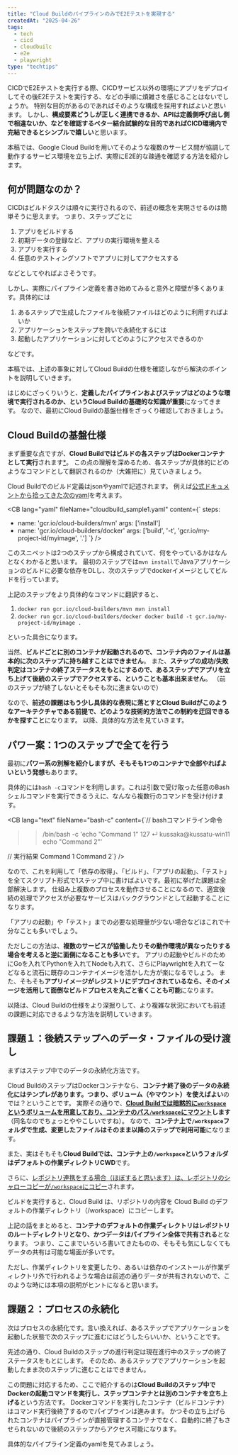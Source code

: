 ```yaml
---
title: "Cloud BuildのパイプラインのみでE2Eテストを実現する"
createdAt: "2025-04-26"
tags:
  - tech
  - cicd
  - cloudbuilc
  - e2e
  - playwright
type: "techtips"
---
```


CICDでE2Eテストを実行する際、CICDサービス以外の環境にアプリをデプロイしてその後E2Eテストを実行する、などの手順に煩雑さを感じることはないでしょうか。
特別な目的があるのであればそのような構成を採用すればよいと思います。
しかし、**構成要素どうしが正しく連携できるか、APIは定義側呼び出し側で相違ないか、などを確認するベター結合試験的な目的であればCICD環境内で完結できるとシンプルで嬉しい**と思います。

本稿では、Google Cloud Buildを用いてそのような複数のサービス間が協調して動作するサービス環境を立ち上げ、実際にE2E的な疎通を確認する方法を紹介します。

## 何が問題なのか？

CICDはビルドタスクは順々に実行されるので、前述の概念を実現させるのは簡単そうに思えます。
つまり、ステップごとに

1. アプリをビルドする
2. 初期データの登録など、アプリの実行環境を整える
3. アプリを実行する
4. 任意のテストィングソフトでアプリに対してアクセスする

などとしてやればよさそうです。

しかし、実際にパイプライン定義を書き始めてみると意外と障壁が多くあります。具体的には

1. あるステップで生成したファイルを後続ファイルはどのように利用すればよいか
2. アプリケーションをステップを跨いで永続化するには
3. 起動したアプリケーションに対してどのようにアクセスできるのか

などです。

本稿では、上述の事象に対してCloud Buildの仕様を確認しながら解決のポイントを説明していきます。

<Caution message="アプリに関しては実装によって千差万別なので、ここではインフラ面を重点的に説明します。
アプリ面で言うと外部システムのモッキングや認証の迂回方法が課題になってくると思います。" />

はじめにざっくりいうと、**定義したパイプラインおよびステップはどのような環境で実行されるのか、というCloud Buildの基礎的な知識が重要**になってきます。
なので、最初にCloud Buildの基盤仕様をざっくり確認しておきましょう。

## Cloud Buildの基盤仕様

まず重要な点ですが、**Cloud Buildではビルドの各ステップはDockerコンテナとして実行**されます[*](https://cloud.google.com/build/docs/overview?hl=ja#docker)。
この点の理解を深めるため、各ステップが具体的にどのようなコマンドとして翻訳されるのか（大雑把に）見ていきましょう。

Cloud Buildでのビルド定義はjsonやyamlで記述されます。
例えば[公式ドキュメントから拾ってきた次のyaml](https://cloud.google.com/build/docs/build-config-file-schema?hl=ja)を考えます。

<CB
  lang="yaml"
  fileName="cloudbuild_sample1.yaml"
  content={`
steps:
- name: 'gcr.io/cloud-builders/mvn'
  args: ['install']
- name: 'gcr.io/cloud-builders/docker'
  args: ['build', '-t', 'gcr.io/my-project-id/myimage', '.']
`} />

このスニペットは2つのステップから構成されていて、何をやっているかはなんとなくわかると思います。
最初のステップでは`mvn install`でJavaアプリケーションのビルドに必要な依存をDLし、次のステップでdockerイメージとしてビルドを行っています。

<Info message="ちょっと誤解しやすいところですが、stepsのnameプロパティ使用するコンテナのIDを指定します。任意の論理名ではないです" />

上記のステップをより具体的なコマンドに翻訳すると、

1. `docker run gcr.io/cloud-builders/mvn mvn install`
2. `docker run gcr.io/cloud-builders/docker docker build -t gcr.io/my-project-id/myimage .`

といった具合になります。

当然、**ビルドごとに別のコンテナが起動されるので、コンテナ内のファイルは基本的に次のステップに持ち越すことはできません**。
また、**ステップの成功/失敗判定はコンテナの終了ステータスをもとにするので、あるステップでアプリを立ち上げて後続のステップでアクセスする、ということも基本出来ません**。
（前のステップが終了しないとそもそも次に進まないので）

なので、**前述の課題はもう少し具体的な表現に落とすとCloud Buildがこのようなアーキテクチャである前提で、どのような技術的方法でこの制約を迂回できるかを探すこと**になります。
以降、具体的な方法を見ていきます。

## パワー案：1つのステップで全てを行う

最初に**パワー系の別解を紹介しますが、そもそも1つのコンテナで全部やればよいという発想**もあります。

具体的には`bash -c`コマンドを利用します。これは引数で受け取った任意のBashシェルコマンドを実行できるうえに、なんなら複数行のコマンドを受け付けます。

<CB  lang="text"
  fileName="bash-c"
  content={`// bashコマンドライン命令
>> /bin/bash -c 'echo "Command 1"                                                                                                                                                                    127 ↵ kussaka@kussatu-win11
echo "Command 2"'

// 実行結果
Command 1
Command 2`} />

なので、これを利用して「依存の取得」、「ビルド」、「アプリの起動」、「テスト」を全てスクリプト形式で1ステップ中に書けばよいです。最初に挙げた課題は全部解決します。
仕組み上複数のプロセスを動作させることになるので、適宜後続の処理でアクセスが必要なサービスはバックグラウンドとして起動することになります。

<Caution message="バックグラウンドで起動させてーの流れまでは実際に検証できておらず、机上レベルな部分です" />

「アプリの起動」や「テスト」までの必要な処理量が少ない場合などはこれで十分なことも多いでしょう。

ただしこの方法は、**複数のサービスが協働したりその動作環境が異なったりする場合を考えると逆に面倒になることも多い**です。
アプリの起動やビルドのためにGoを入れてPythonを入れてNodeも入れて、さらにPlaywrightを入れてーなどなると流石に既存のコンテナイメージを活かした方が楽になるでしょう。
また、そもそも**アプリイメージがレジストリにデプロイされているなら、そのイメージを活用して面倒なビルドプロセスを丸ごと省くことも可能**になります。

以降は、Cloud Buildの仕様をより深掘りして、より複雑な状況においても前述の課題に対応できるような方法を説明していきます。

## 課題１：後続ステップへのデータ・ファイルの受け渡し

まずはステップ中でのデータの永続化方法です。

Cloud BuildのステップはDockerコンテナなら、**コンテナ終了後のデータの永続化にはテンプレがあります。つまり、ボリューム（やマウント）を使えばよい**のでは？ということです。
実際その通りで、**[Cloud Buildでは暗黙的に`workspace`というボリュームを用意しており、コンテナのパス`/workspace`にマウント](https://cloud.google.com/build/docs/build-config-file-schema?hl=ja#yaml_28)します**（同名なのでちょっとややこしいですね）。
なので、**コンテナ上で`/workspace`フォルダで生成、変更したファイルはそのまま以降のステップで利用可能**になります。

また、実はそもそも**Cloud Buildでは、コンテナ上の`/workspace`というフォルダはデフォルトの作業ディレクトリCWD**です。

さらに、[レポジトリ連携をする場合（ほぼすると思います）は、レポジトリのシャローコピーが`/workspace`にコピー](https://cloud.google.com/build/docs/automating-builds/github/connect-repo-github?hl=ja)されます。

<BQ> ビルドを実行すると、Cloud Build は、リポジトリの内容を Cloud Build のデフォルトの作業ディレクトリ（/workspace）にコピーします。 </BQ>

上記の話をまとめると、**コンテナのデフォルトの作業ディレクトリはレポジトリのルートディレクトリとなり、かつデータはパイプライン全体で共有される**となります。
つまり、ここまでいろいろ書いてきたものの、そもそも気にしなくてもデータの共有は可能な場面が多いです。

ただし、作業ディレクトリを変更したり、あるいは依存のインストールが作業ディレクトリ外で行われるような場合は前述の通りデータが共有されないので、このような時には本項の説明がヒントになると思います。

## 課題２：プロセスの永続化

次はプロセスの永続化です。言い換えれば、あるステップでアプリケーションを起動した状態で次のステップに進むにはどうしたらいいか、ということです。

先述の通り、Cloud Buildのステップの進行判定は現在進行中のステップの終了ステータスをもとにします。
そのため、あるステップでアプリケーションを起動したまま次のステップに進むことはできません。

この問題に対応するため、ここで紹介するのは**Cloud Buildのステップ中でDockerの起動コマンドを実行し、ステップコンテナとは別のコンテナを立ち上げる**という方法です。
Dockerコマンドを実行したコンテナ（ビルドコンテナ）はコマンド実行後終了するのでパイプラインは進みます。
かつその立ち上げられたコンテナはパイプラインが直接管理するコンテナでなく、自動的に終了もさせられないので後続のステップからアクセス可能になります。

具体的なパイプライン定義のyamlを見てみましょう。